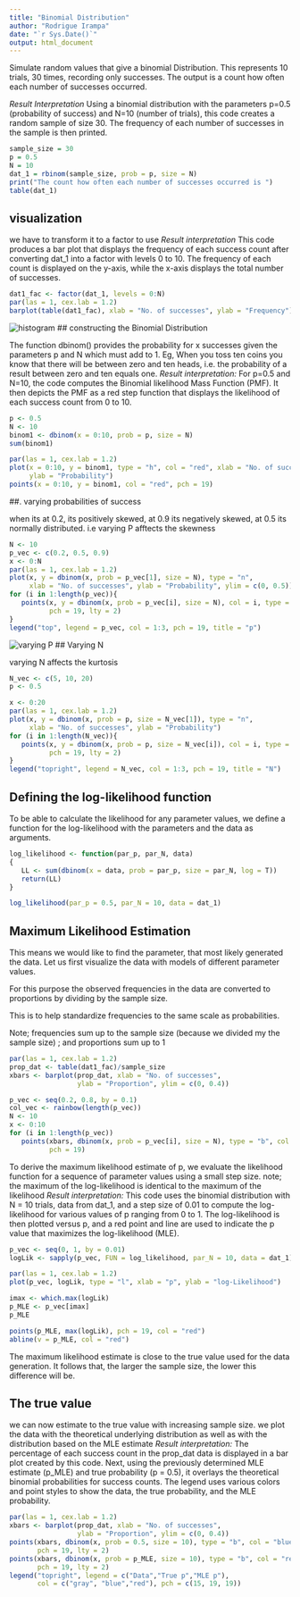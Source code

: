 ---
title: "Binomial Distribution"
author: "Rodrigue Irampa"
date: "`r Sys.Date()`"
output: html_document
---

Simulate  random values that give a binomial Distribution. 
This represents 10 trials, 30 times, recording only successes.
The output is a count how often each number of successes occurred.

*Result Interpretation*
Using a binomial distribution with the parameters p=0.5 (probability of success) and N=10 (number of trials), this code creates a random sample of size 30. The frequency of each number of successes in the sample is then printed.

```{r}
sample_size = 30
p = 0.5
N = 10
dat_1 = rbinom(sample_size, prob = p, size = N)
print("The count how often each number of successes occurred is ")
table(dat_1)
```
## visualization 
we have to transform it to a factor to use 
*Result interpretation*
This code produces a bar plot that displays the frequency of each success count after converting dat_1 into a factor with levels 0 to 10. The frequency of each count is displayed on the y-axis, while the x-axis displays the total number of successes.
 
```{r}
dat1_fac <- factor(dat_1, levels = 0:N)
par(las = 1, cex.lab = 1.2)
barplot(table(dat1_fac), xlab = "No. of successes", ylab = "Frequency")
```
![histogram](https://github.com/user-attachments/assets/f7be5049-b035-4a3b-a6e2-b586e87b5640)
## constructing the Binomial Distribution 

The function dbinom() provides the probability for x successes given the parameters p and N which must add to 1.
Eg,  When you toss ten coins you know that there will be between zero and ten heads, i.e. the probability of a result between zero and ten equals one.
*Result interpretation: *
For p=0.5 and N=10, the code computes the Binomial likelihood Mass Function (PMF). It then depicts the PMF as a red step function that displays the likelihood of each success count from 0 to 10.

```{r}
p <- 0.5
N <- 10
binom1 <- dbinom(x = 0:10, prob = p, size = N)
sum(binom1)

par(las = 1, cex.lab = 1.2)
plot(x = 0:10, y = binom1, type = "h", col = "red", xlab = "No. of successes",
     ylab = "Probability")
points(x = 0:10, y = binom1, col = "red", pch = 19)
```

##. varying probabilities of success 

when its at 0.2, its positively skewed, at 0.9 its negatively skewed, at 0.5 its normally distributed. 
i.e varying P afftects the skewness 
```{r}
N <- 10
p_vec <- c(0.2, 0.5, 0.9)
x <- 0:N
par(las = 1, cex.lab = 1.2)
plot(x, y = dbinom(x, prob = p_vec[1], size = N), type = "n",
     xlab = "No. of successes", ylab = "Probability", ylim = c(0, 0.5))
for (i in 1:length(p_vec)){
   points(x, y = dbinom(x, prob = p_vec[i], size = N), col = i, type = "b",
          pch = 19, lty = 2)
}
legend("top", legend = p_vec, col = 1:3, pch = 19, title = "p")
```
![varying P](https://github.com/user-attachments/assets/576f5a37-3393-4fd0-a59e-522228ceca71)
## Varying N

varying N affects the kurtosis 

```{r}
N_vec <- c(5, 10, 20)
p <- 0.5

x <- 0:20
par(las = 1, cex.lab = 1.2)
plot(x, y = dbinom(x, prob = p, size = N_vec[1]), type = "n",
     xlab = "No. of successes", ylab = "Probability")
for (i in 1:length(N_vec)){
   points(x, y = dbinom(x, prob = p, size = N_vec[i]), col = i, type = "b",
          pch = 19, lty = 2)
}
legend("topright", legend = N_vec, col = 1:3, pch = 19, title = "N")
```
## Defining the log-likelihood function 

To be able to calculate the likelihood for any parameter values, we define a function for the log-likelihood with the parameters and the data as arguments.


```{r}
log_likelihood <- function(par_p, par_N, data)
{
   LL <- sum(dbinom(x = data, prob = par_p, size = par_N, log = T))
   return(LL)
}

log_likelihood(par_p = 0.5, par_N = 10, data = dat_1)
```

## Maximum Likelihood Estimation
This means we would like to find the parameter, that most likely generated the data.
Let us first visualize the data with models of different parameter values.

For this purpose the observed frequencies in the data are converted to proportions by dividing by the sample size.

This is to help standardize frequencies to the same scale as probabilities. 

Note; frequencies sum up to the sample size (because we divided my the sample size)
    ; and proportions sum up to 1

```{r}
par(las = 1, cex.lab = 1.2)
prop_dat <- table(dat1_fac)/sample_size
xbars <- barplot(prop_dat, xlab = "No. of successes",
                 ylab = "Proportion", ylim = c(0, 0.4))

p_vec <- seq(0.2, 0.8, by = 0.1)
col_vec <- rainbow(length(p_vec))
N <- 10
x <- 0:10
for (i in 1:length(p_vec))
   points(xbars, dbinom(x, prob = p_vec[i], size = N), type = "b", col = col_vec[i], lty = 2,
          pch = 19)
```

To derive the maximum likelihood estimate of p, we evaluate the likelihood function for a sequence of parameter values using a small step size.
note; the maximum of the log-likelihood is identical to the maximum of the likelihood
*Result interpretation: *
This code uses the binomial distribution with N = 10 trials, data from dat_1, and a step size of 0.01 to compute the log-likelihood for various values of p ranging from 0 to 1. The log-likelihood is then plotted versus p, and a red point and line are used to indicate the p value that maximizes the log-likelihood (MLE).

```{r}
p_vec <- seq(0, 1, by = 0.01)
logLik <- sapply(p_vec, FUN = log_likelihood, par_N = 10, data = dat_1)

par(las = 1, cex.lab = 1.2)
plot(p_vec, logLik, type = "l", xlab = "p", ylab = "log-Likelihood")

imax <- which.max(logLik)
p_MLE <- p_vec[imax]
p_MLE

points(p_MLE, max(logLik), pch = 19, col = "red")
abline(v = p_MLE, col = "red")
```

The maximum likelihood estimate is close to the true value used for the data generation. 
It follows that, the larger the sample size, the lower this difference will be. 

## The true value 

we can now estimate to the true value with increasing sample size.
we plot the data with the theoretical underlying distribution as well as with the distribution based on the MLE estimate
*Result interpretation: *
The percentage of each success count in the prop_dat data is displayed in a bar plot created by this code. Next, using the previously determined MLE estimate (p_MLE) and true probability (p = 0.5), it overlays the theoretical binomial probabilities for success counts. The legend uses various colors and point styles to show the data, the true probability, and the MLE probability.

```{r}
par(las = 1, cex.lab = 1.2)
xbars <- barplot(prop_dat, xlab = "No. of successes",
                 ylab = "Proportion", ylim = c(0, 0.4))
points(xbars, dbinom(x, prob = 0.5, size = 10), type = "b", col = "blue",
       pch = 19, lty = 2)
points(xbars, dbinom(x, prob = p_MLE, size = 10), type = "b", col = "red",
       pch = 19, lty = 2)
legend("topright", legend = c("Data","True p","MLE p"),
       col = c("gray", "blue","red"), pch = c(15, 19, 19))

```
